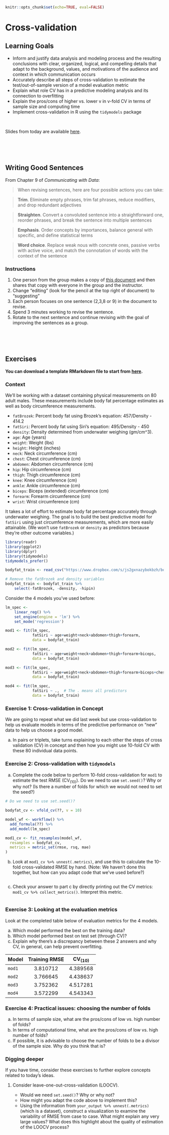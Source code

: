 ```r
knitr::opts_chunk$set(echo=TRUE, eval=FALSE)
```

# Cross-validation

## Learning Goals {.unnumbered}

-   Inform and justify data analysis and modeling process and the resulting conclusions with clear, organized, logical, and compelling details that adapt to the background, values, and motivations of the audience and context in which communication occurs
-   Accurately describe all steps of cross-validation to estimate the test/out-of-sample version of a model evaluation metric
-   Explain what role CV has in a predictive modeling analysis and its connection to overfitting
-   Explain the pros/cons of higher vs. lower v in v-fold CV in terms of sample size and computing time
-   Implement cross-validation in R using the `tidymodels` package

<br>

Slides from today are available [here](https://docs.google.com/document/d/1U905_Brwzf_TdhwClUafc6ImQWGiRTVfQC0iH4pwCJo/edit?usp=sharing).

<br><br><br>

## Writing Good Sentences {.unnumbered}

From Chapter 9 of *Communicating with Data*:

> When revising sentences, here are four possible actions you can take:

> **Trim**. Eliminate empty phrases, trim fat phrases, reduce modifiers, and drop redundant adjectives

> **Straighten**. Convert a convoluted sentence into a straightforward one, reorder phrases, and break the sentence into multiple sentences

> **Emphasis**. Order concepts by importances, balance general with specific, and define statistical terms

> **Word choice**. Replace weak nous with concrete ones, passive verbs with active voice, and match the connotation of words with the context of the sentence

### Instructions {.unnumbered}

1.  One person from the group makes a copy of [this document](https://docs.google.com/document/d/1U905_Brwzf_TdhwClUafc6ImQWGiRTVfQC0iH4pwCJo/edit?usp=sharing) and then shares that copy with everyone in the group and the instructor.
2.  Change "editing" (look for the pencil at the top right of document) to "suggesting"
3.  Each person focuses on one sentence (2,3,8 or 9) in the document to revise.
4.  Spend 3 minutes working to revise the sentence.
5.  Rotate to the next sentence and continue revising with the goal of improving the sentences as a group.

<br><br><br>

## Exercises {.unnumbered}

**You can download a template RMarkdown file to start from [here](template_rmds/04-cv.Rmd).**

### Context {.unnumbered}

We'll be working with a dataset containing physical measurements on 80 adult males. These measurements include body fat percentage estimates as well as body circumference measurements.

-   `fatBrozek`: Percent body fat using Brozek's equation: 457/Density - 414.2
-   `fatSiri`: Percent body fat using Siri's equation: 495/Density - 450
-   `density`: Density determined from underwater weighing (gm/cm\^3).
-   `age`: Age (years)
-   `weight`: Weight (lbs)
-   `height`: Height (inches)
-   `neck`: Neck circumference (cm)
-   `chest`: Chest circumference (cm)
-   `abdomen`: Abdomen circumference (cm)
-   `hip`: Hip circumference (cm)
-   `thigh`: Thigh circumference (cm)
-   `knee`: Knee circumference (cm)
-   `ankle`: Ankle circumference (cm)
-   `biceps`: Biceps (extended) circumference (cm)
-   `forearm`: Forearm circumference (cm)
-   `wrist`: Wrist circumference (cm)

It takes a lot of effort to estimate body fat percentage accurately through underwater weighing. The goal is to build the best predictive model for `fatSiri` using just circumference measurements, which are more easily attainable. (We won't use `fatBrozek` or `density` as predictors because they're other outcome variables.)

```r
library(readr)
library(ggplot2)
library(dplyr)
library(tidymodels)
tidymodels_prefer()

bodyfat_train <- read_csv("https://www.dropbox.com/s/js2gxnazybokbzh/bodyfat_train.csv?dl=1")

# Remove the fatBrozek and density variables
bodyfat_train <- bodyfat_train %>%
    select(-fatBrozek, -density, -hipin)
```

Consider the 4 models you've used before:

```r
lm_spec <-
    linear_reg() %>% 
    set_engine(engine = 'lm') %>% 
    set_mode('regression')

mod1 <- fit(lm_spec,
            fatSiri ~ age+weight+neck+abdomen+thigh+forearm, 
            data = bodyfat_train)

mod2 <- fit(lm_spec,
            fatSiri ~ age+weight+neck+abdomen+thigh+forearm+biceps, 
            data = bodyfat_train)

mod3 <- fit(lm_spec,
            fatSiri ~ age+weight+neck+abdomen+thigh+forearm+biceps+chest+hip, 
            data = bodyfat_train)

mod4 <- fit(lm_spec,
            fatSiri ~ .,  # The . means all predictors
            data = bodyfat_train) 
```

### Exercise 1: Cross-validation in Concept {.unnumbered}

We are going to repeat what we did last week but use cross-validation to help us evaluate models in terms of the predictive performance on "new" data to help us choose a good model.

a.  In pairs or triplets, take turns explaining to each other the steps of cross validation (CV) in concept and then how you might use 10-fold CV with these 80 individual data points.

### Exercise 2: Cross-validation with `tidymodels` {.unnumbered}

a.  Complete the code below to perform 10-fold cross-validation for `mod1` to estimate the test RMSE ($\text{CV}_{(10)}$). Do we need to use `set.seed()`? Why or why not? (Is there a number of folds for which we would not need to set the seed?)

```r
# Do we need to use set.seed()?

bodyfat_cv <- vfold_cv(??, v = 10)

model_wf <- workflow() %>%
  add_formula(??) %>%
  add_model(lm_spec)

mod1_cv <- fit_resamples(model_wf,
  resamples = bodyfat_cv, 
  metrics = metric_set(rmse, rsq, mae)
)
```

b.  Look at `mod1_cv %>% unnest(.metrics)`, and use this to calculate the 10-fold cross-validated RMSE by hand. (Note: We haven't done this together, but how can you adapt code that we've used before?)

```r

```

c.  Check your answer to part c by directly printing out the CV metrics: `mod1_cv %>% collect_metrics()`. Interpret this metric.

```r

```

### Exercise 3: Looking at the evaluation metrics {.unnumbered}

Look at the completed table below of evaluation metrics for the 4 models.

a.  Which model performed the best on the training data?
b.  Which model performed best on test set (through CV)?
c.  Explain why there's a discrepancy between these 2 answers and why CV, in general, can help prevent overfitting.

| Model  | Training RMSE | $\text{CV}_{(10)}$ |
|:-------|:-------------:|:------------------:|
| `mod1` |   3.810712    |      4.389568      |
| `mod2` |   3.766645    |      4.438637      |
| `mod3` |   3.752362    |      4.517281      |
| `mod4` |   3.572299    |      4.543343      |

### Exercise 4: Practical issues: choosing the number of folds {.unnumbered}

a.  In terms of sample size, what are the pros/cons of low vs. high number of folds?
b.  In terms of computational time, what are the pros/cons of low vs. high number of folds?
c.  If possible, it is advisable to choose the number of folds to be a divisor of the sample size. Why do you think that is?

### Digging deeper {.unnumbered}

If you have time, consider these exercises to further explore concepts related to today's ideas.

1.  Consider leave-one-out-cross-validation (LOOCV).

    -   Would we need `set.seed()`? Why or why not?
    -   How might you adapt the code above to implement this?
    -   Using the information from `your_output %>% unnest(.metrics)` (which is a dataset), construct a visualization to examine the variability of RMSE from case to case. What might explain any very large values? What does this highlight about the quality of estimation of the LOOCV process?
